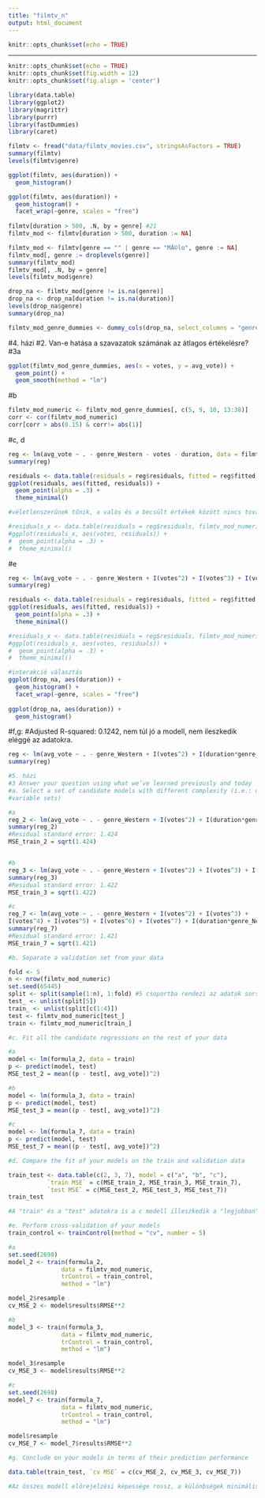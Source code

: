 ```yaml
---
title: "filmtv_n"
output: html_document
---
```


```r
knitr::opts_chunk$set(echo = TRUE)
```

---

```r
knitr::opts_chunk$set(echo = TRUE)
knitr::opts_chunk$set(fig.width = 12)
knitr::opts_chunk$set(fig.align = 'center')
```


```r
library(data.table)
library(ggplot2)
library(magrittr)
library(purrr)
library(fastDummies)
library(caret)
```


```r
filmtv <- fread("data/filmtv_movies.csv", stringsAsFactors = TRUE)
summary(filmtv)
levels(filmtv$genre)
```


```r
ggplot(filmtv, aes(duration)) +
  geom_histogram()

ggplot(filmtv, aes(duration)) +
  geom_histogram() +
  facet_wrap(~genre, scales = "free")
  
filmtv[duration > 500, .N, by = genre] #21
filmtv_mod <- filmtv[duration > 500, duration := NA]
```


```r
filmtv_mod <- filmtv[genre == "" | genre == "MĂ©lo", genre := NA]
filmtv_mod[, genre := droplevels(genre)]
summary(filmtv_mod)
filmtv_mod[, .N, by = genre]
levels(filmtv_mod$genre)
```


```r
drop_na <- filmtv_mod[genre != is.na(genre)]
drop_na <- drop_na[duration != is.na(duration)]
levels(drop_na$genre)
summary(drop_na)

filmtv_mod_genre_dummies <- dummy_cols(drop_na, select_columns = "genre")
```


#4. házi
#2. Van-e hatása a szavazatok számának az átlagos értékelésre?
#3a
```r
ggplot(filmtv_mod_genre_dummies, aes(x = votes, y = avg_vote)) +
  geom_point() +
  geom_smooth(method = "lm")
```


#b
```r
filmtv_mod_numeric <- filmtv_mod_genre_dummies[, c(5, 9, 10, 13:38)]
corr <- cor(filmtv_mod_numeric)
corr[corr > abs(0.15) & corr!= abs(1)]
```


#c, d
```r
reg <- lm(avg_vote ~ . - genre_Western - votes - duration, data = filmtv_mod_numeric)
summary(reg)

residuals <- data.table(residuals = reg$residuals, fitted = reg$fitted.values)
ggplot(residuals, aes(fitted, residuals)) +
  geom_point(alpha = .3) +
  theme_minimal()

#véletlenszerűnek tűnik, a valós és a becsült értékek között nincs további előrejelezhető kapcsolat.

#residuals_x <- data.table(residuals = reg$residuals, filmtv_mod_numeric)
#ggplot(residuals_x, aes(votes, residuals)) +
#  geom_point(alpha = .3) +
#  theme_minimal()
```


#e
```r
reg <- lm(avg_vote ~ . - genre_Western + I(votes^2) + I(votes^3) + I(votes^4) + I(votes^5), data = filmtv_mod_numeric)
summary(reg)

residuals <- data.table(residuals = reg$residuals, fitted = reg$fitted.values)
ggplot(residuals, aes(fitted, residuals)) +
  geom_point(alpha = .3) +
  theme_minimal()

#residuals_x <- data.table(residuals = reg$residuals, filmtv_mod_numeric)
#ggplot(residuals_x, aes(votes, residuals)) +
#  geom_point(alpha = .3) +
#  theme_minimal()
```


```r
#interakció választás
ggplot(drop_na, aes(duration)) +
  geom_histogram() +
  facet_wrap(~genre, scales = "free")
  
ggplot(drop_na, aes(duration)) +
  geom_histogram()
```


#f,g: #Adjusted R-squared:  0.1242, nem túl jó a modell, nem ileszkedik eléggé az adatokra.
```r
reg <- lm(avg_vote ~ . - genre_Western + I(votes^2) + I(duration*genre_Noir), data = filmtv_mod_numeric)
summary(reg)
```


```r
#5. házi
#3 Answer your question using what we’ve learned previously and today
#a. Select a set of candidate models with different complexity (i.e.: different
#variable sets)

#a
reg_2 <- lm(avg_vote ~ . - genre_Western + I(votes^2) + I(duration*genre_Noir), data = filmtv_mod_numeric)
summary(reg_2)
#Residual standard error: 1.424
MSE_train_2 = sqrt(1.424)


#b
reg_3 <- lm(avg_vote ~ . - genre_Western + I(votes^2) + I(votes^3) + I(duration*genre_Noir), data = filmtv_mod_numeric)
summary(reg_3)
#Residual standard error: 1.422
MSE_train_3 = sqrt(1.422)

#c
reg_7 <- lm(avg_vote ~ . - genre_Western + I(votes^2) + I(votes^3) +
I(votes^4) + I(votes^5) + I(votes^6) + I(votes^7) + I(duration*genre_Noir), data = filmtv_mod_numeric)
summary(reg_7)
#Residual standard error: 1.421
MSE_train_7 = sqrt(1.421)
```


```r
#b. Separate a validation set from your data

fold <- 5
n <- nrow(filmtv_mod_numeric)
set.seed(65445)
split <- split(sample(1:n), 1:fold) #5 csoportba rendezi az adatok sorszámait
test_ <- unlist(split[5])
train_ <- unlist(split[c(1:4)])
test <- filmtv_mod_numeric[test_]
train <- filmtv_mod_numeric[train_]
```


```r

#c. Fit all the candidate regressions on the rest of your data

#a
model <- lm(formula_2, data = train)
p <- predict(model, test)
MSE_test_2 = mean((p - test[, avg_vote])^2)

#b
model <- lm(formula_3, data = train)
p <- predict(model, test)
MSE_test_3 = mean((p - test[, avg_vote])^2)

#c
model <- lm(formula_7, data = train)
p <- predict(model, test)
MSE_test_7 = mean((p - test[, avg_vote])^2)
```


```r
#d. Compare the fit of your models on the train and validation data

train_test <- data.table(c(2, 3, 7), model = c("a", "b", "c"), 
           `train MSE` = c(MSE_train_2, MSE_train_3, MSE_train_7),
           `test MSE` = c(MSE_test_2, MSE_test_3, MSE_test_7))
train_test

#A "train" és a "test" adatokra is a c modell illeszkedik a "legjobban".
```


```r

#e. Perform cross-validation of your models
train_control <- trainControl(method = "cv", number = 5)

#a
set.seed(2698)
model_2 <- train(formula_2,
               data = filmtv_mod_numeric,
               trControl = train_control,
               method = "lm")

model_2$resample
cv_MSE_2 <- model$results$RMSE**2

#b
model_3 <- train(formula_3,
               data = filmtv_mod_numeric,
               trControl = train_control,
               method = "lm")

model_3$resample
cv_MSE_3 <- model$results$RMSE**2

#c
set.seed(2698)
model_7 <- train(formula_7,
               data = filmtv_mod_numeric,
               trControl = train_control,
               method = "lm")

model$resample
cv_MSE_7 <- model_7$results$RMSE**2
```


```r
#g. Conclude on your models in terms of their prediction performance

data.table(train_test, `cv MSE` = c(cv_MSE_2, cv_MSE_3, cv_MSE_7))

#Az összes modell előrejelzési képessége rossz, a különbségek minimálisak. Cross validation szempontjából is a c modell mondható "legjobbnak".
```
